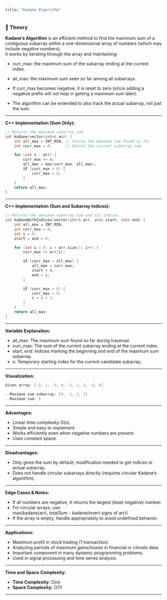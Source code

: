 ```yaml
---
title: "Kadane Algorithm"
---
```


### 📖 Theory

**Kadane's Algorithm** is an efficient method to find the maximum sum of a contiguous subarray within a one-dimensional array of numbers (which may include negative numbers).  
It works by iterating through the array and maintaining:

- curr_max: the maximum sum of the subarray ending at the current index.
- all_max: the maximum sum seen so far among all subarrays.

- If curr_max becomes negative, it is reset to zero (since adding a negative prefix will not help in getting a maximum sum later).
- The algorithm can be extended to also track the actual subarray, not just the sum.

---

**C++ Implementation (Sum Only):**

```cpp
// Returns the maximum subarray sum
int kadane(vector<int>& arr) {
    int all_max = INT_MIN; // Stores the maximum sum found so far
    int curr_max = 0;      // Stores the current subarray sum

    for (int x : arr) {
        curr_max += x;
        all_max = max(curr_max, all_max);
        if (curr_max < 0) {
            curr_max = 0;
        }
    }
    return all_max;
}
```

---

**C++ Implementation (Sum and Subarray Indices):**

```cpp
// Returns the maximum subarray sum and its indices
int kadaneWithIndices(vector<int>& arr, int& start, int& end) {
    int all_max = INT_MIN;
    int curr_max = 0;
    int s = 0;
    start = end = 0;

    for (int i = 0; i < arr.size(); i++) {
        curr_max += arr[i];

        if (curr_max > all_max) {
            all_max = curr_max;
            start = s;
            end = i;
        }

        if (curr_max < 0) {
            curr_max = 0;
            s = i + 1;
        }
    }
    return all_max;
}
```

---

**Variable Explanation:**

- all_max: The maximum sum found so far during traversal.
- curr_max: The sum of the current subarray ending at the current index.
- start, end: Indices marking the beginning and end of the maximum sum subarray.
- s: Temporary starting index for the current candidate subarray.

---

**Visualization:**

```cpp
Given array: [-2, 1, -3, 4, -1, 2, 1, -5, 4]

- Maximum sum subarray: [4, -1, 2, 1]
- Maximum sum: 6
```

---

**Advantages:**

- Linear time complexity O(n).
- Simple and easy to implement.
- Works efficiently even when negative numbers are present.
- Uses constant space.

---

**Disadvantages:**

- Only gives the sum by default; modification needed to get indices or actual subarray.
- Does not handle circular subarrays directly (requires circular Kadane’s algorithm).

---

**Edge Cases & Notes:**

- If all numbers are negative, it returns the largest (least negative) number.
- For circular arrays, use:  
  max(kadane(arr), totalSum - kadane(invert signs of arr))
- If the array is empty, handle appropriately to avoid undefined behavior.

---

**Applications:**

- Maximum profit in stock trading (1 transaction).
- Analyzing periods of maximum gains/losses in financial or climate data.
- Important component in many dynamic programming problems.
- Used in signal processing and time series analysis.

---

**Time and Space Complexity:**

- **Time Complexity:** O(n)
- **Space Complexity:** O(1)

---
